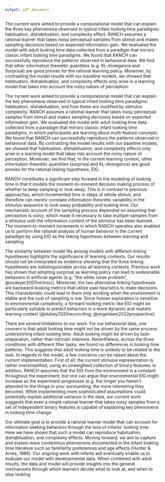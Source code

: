 ```yaml
---
output: pdf_document
---
```


The current work aimed to provide a computational model that can explain the three key phenomena observed in typical infant looking time paradigms: habituation, dishabituation, and complexity effect. RANCH assumes a rational learner that takes noisy perceptual samples from stimuli and makes sampling decisions based on expected information gain. We evaluated the model with adult looking time data collected from a paradigm that mirrors classic infant looking time paradigms. We found that RANCH can successfully reproduce the patterns observed in behavioral data. We find that other information theoretic quantities (e.g. KL-divergence and Surprisal) are good proxies for the rational learning policy. Moreover, by contrasting the model results with our baseline models, we showed that habituation, dishabituation, and complexity effects only arise in a learning model that takes into account the noisy nature of perception. 

The current work aimed to provide a computational model that can explain the key phenomena observed in typical infant looking time paradigms: habituation, dishabituation, and how these are modified by stimulus complexity. RANCH assumes a rational learner that takes noisy perceptual samples from stimuli and makes sampling decisions based on expected information gain. We evaluated the model with adult looking time data collected from a paradigm that mirrors classic infant looking time paradigms, in which participants are learning about multi-feature concepts. We found that RANCH can successfully reproduce the patterns observed in behavioral data. By contrasting the model results with our baseline models, we showed that habituation, dishabituation, and complexity effects only arise in a learning model that takes into account the noisy nature of perception. Moreover, we find that, in the current learning context, other information theoretic quantities (surprisal and KL-divergence) are good proxies for the rational linking hypothesis, EIG.

RANCH constitutes a significant step forward in the modeling of looking time in that it models the moment-to-moment decision making process of whether to keep sampling or look away. This is in contrast to previous approaches, which incremented time in steps of whole stimuli, and therefore can merely correlate information-theoretic variability in the stimulus sequence to look-away probability and looking time. Our mechanistic account of the sampling process depended on assuming that perception is noisy, which made it necessary to take multiple samples from a stimulus until the information content of the stimulus has been learned. The moment-to-moment increments in which RANCH operates also enabled us to perform the rational analysis of human behavior in the current paradigm by using EIG as the linking hypothesis between learning and sampling.

The similarity between model fits among models with different linking hypotheses highlights the significance of learning contexts. Our results should not be interpreted as evidence showing that the three linking hypotheses are indistinguishable across all learning contexts. Previous work has shown that adopting surprisal as learning policy can lead to undesirable behaviors in artificial agents [e.g. “the white noise problem”, @oudeyer2007intrinsic]. Moreover, the two alternative linking hypotheses are backward-looking metrics that utilize past heuristics to make decisions. This characteristic could lead to them only working when the environment is stable and the cost of sampling is low. Since human exploration is sensitive to environmental complexity, a forward-looking metric like EIG might be particularly suitable to predict behaviors in a more dynamic and realistic learning context [@dubey2020reconciling; @vogelstein2022prospective].

There are several limitations to our work. For our behavioral data, one concern is that adult looking time might not be driven by the same process underpinning infant looking time. Adult looking might be driven by task-preparation, rather than intrinsic interests. Nevertheless, across the three conditions with different filler tasks, we found no differences in looking time patterns. This suggests that adult looking time is unlikely to be related to the task. In regards to the model, a few concerns can be raised about the current implementation. First of all, the current stimulus representation is rather oversimplified, using an unweighted collection of binary features. In addition, RANCH assumes that the EIG from the environment is a constant throughout the experiment, but one can argue that environmental EIG might increase as the experiment progresses (e.g. the longer you haven’t attended to the things in your surrounding, the more interesting they become). While implementing more sophisticated assumptions could potentially explain additional variance in the data, our current work suggests that even a simple rational learner that takes noisy samples from a set of independent binary features is capable of explaining key phenomena in looking time change. 

Our ultimate goal is to provide a rational learner model that can account for information seeking behaviors through the lens of infants’ looking time. Here we have shown that such a model can reproduce habituation, dishabituation, and complexity effects. Moving forward, we aim to capture and explain more contentious phenomena documented in the infant looking time literature such as familiarity preferences and age effects (Hunter & Ames, 1988). Our ongoing work with infants will eventually enable us to evaluate our model with developmental data. When combined with adult results, the data and model will provide insights into the general mechanisms through which learners decide what to look at, and when to stop looking.

